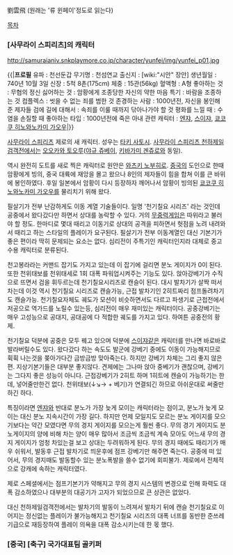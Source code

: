 劉雲飛
(원래는 '류 윈페이'정도로 읽는다)

[[목차]]

=== [사무라이 스피리츠]의 캐릭터 ===

http://samuraianiv.snkplaymore.co.jp/character/yunfei/img/yunfei_p01.jpg

{{|'''프로필'''
유파 : 천선둔갑
무기명 : 천섬연교
출신지 : [wiki:"시안" 장안]
생년월일 : 740년 10월 3일
신장 : 5척 8촌(175cm)
체중 : 15관(56kg)
혈액형 : A형
좋아하는 것 : 무협의 정신
싫어하는 것 : 암황에게 조종당한 자신의 약한 마음
특기 : 바람을 조종하는 것
컴플렉스 : 씻을 수 없는 죄를 범한 것
존경하는 사람 : 1000년전, 자신을 봉인해 준 제자들
검에 길에 대해서 : 속죄를 이룰 때까지 닦아나가야 할 것
평화를 느낄 때 : 수염을 손질할 때
좋아하는 타입 : 1000년전에 죽은 아내
관련 캐릭터 : [[엔쟈]], [[스이쟈]], [[쿄코쿠 히노와노카미 가오우]]|}}

[[사무라이 스피리츠]] 제로의 새 캐릭터. 성우는 [[타키 사토시]]. [[사무라이 스피리츠 천하제일검객전]]에서는 [[오오카와 토오루]]([[야규 쥬베이]], [[키바가미 겐쥬로]]와 동일).

역시 완전히 도트를 새로 찍은 캐릭터로 원안은 [[와츠키 노부히로]]. [[중국]]의 도인으로 한때 암황에게 빙의, 중국 대륙에 재앙을 몰고 왔으나 8인의 제자들이 힘을 합쳐 이를 큰 바위에 봉인하였다. 후일 일본에서 암황이 다시 등장하자 깨어나서 암황이 빙의된 [[쿄코쿠 히노와노카미 가오우]]를 물리치기 위해 왔다.

필살기가 전부 난감하게도 이동 계열 기술들이다. 일명 '천기칠요 시리즈' 라는 것인데 공중에서 왔다갔다만 하면서 상대를 농락할 수 있다. 거의 [[무중력게임]]은 따위라고 불러야 할 정도. 한마디로 몇대 때리고 이동기로 상대의 공격을 피하면서 헛점을 노려 내려와서 때리고 하는 스타일의 플레이가 요구된다. 필살기가 전부 이동계열인 대신 기본기가 좋은 편이라 딱히 문제되는 요소는 없다. 심리전이 주특기인 캐릭터인지라 대체로 중고수용 캐릭터로 분류된다. 

천고봉라라는 커맨드 잡기도 가지고 있는데 이 잡기에 걸리면 분노 게이지가 0이 된다. 또한 천위태보를 천위태세로 1회 대폭 파워업시켜주는 기능도 있다. 앉아강베기가 수직으로 뜨면서 검을 휘두르는데 천기칠요시리즈로 캔슬이 된다. 대시 발차기가 살짝 떠서 차는데 이것 역시 천기칠요 시리즈로 캔슬가능, 근접 발차기인 2히트짜리 점프돌려차기도 캔슬가능. 천기칠요자체도 궤도가 모션이 비슷하면서도 다르고 파생기로 근접전에서 저공으로 역가드를 노릴수 있는등, 심리전이 매우 재미있는 캐릭터이다. 공중강베기는 매우 고성능으로 공대지, 공대공에 다 적합한 궤도를 가지고 있다. 하여튼 공중전의 황제.

천기칠요 덕분에 공중은 모두 꿰고 있으며 덕분에 [[스이쟈]]같은 캐릭터를 만나면 바로바로 발라버릴수도 있다. 왔다갔다 하는 속도도 발군에 강베기 중에도 이동이 가능해지므로 휙휙 나는것을 쫒아가다간 금방금방 맞아죽는다. 하지만 강베기 차체는 그리 좋지 않은편. 지상기본기들은 대부분 좋지않다. 견제에는 그나마 앉아 중베기가 괜찮으며, 강베기는 그다지 좋은 성능이 아니다. 근접강베기가 2히트 하며 1히트에 캔슬이 가능하기는 한데, 넣어줄만한건 없다. 천위태보(↓↘→ + 베기)가 연결되긴 하므로 아쉬운대로 써줄만하긴 하다.

특징이라면 [[엔쟈]]와 반대로 분노가 가장 늦게 모이는 캐릭터라는 점이고, 분노가 늦게 모이는 대신 분노 지속시간이 가장 길다. 하지만 언제 모일지도 모르는 분노 게이지를 모으기보다는 약간 모였다면 무의 경지 게이지를 모으는게 훨씬 좋다. 무의 경기 게이지도 분노게이지의 양에 비해 차는 양이 매우 많아서 조금씩 조금씩 계속 모아도 어느새 무의 경지 게이지가 엄청 차있는걸 보고 상대는 두려워하게 된다. 무의 경지 때에도 때리기가 매우 쉬워서, 발동후 근접 발차기로 띄운후에 점프 강베기만 해주면 죽는다. 공중에 떠 있어서, 무의 경지때도 발동할수 있는 분노폭발을 쓸수 없기에 회피불가. 제로에서 전체적으로 강캐에 속하는 캐릭터였다.

제로 스페셜에서는 점프기본기가 약해지고 무의 경지 시스템의 변경으로 인해 화력도 대폭 감소하였으나 대부분의 대공기가 고자가 되었으므로 큰 상관은 없었다.

대신 천하제일검객전에서는 발차기의 발동이 느려져서 발차기 뒤에 캔슬 천기칠요로 이어지는 정신없는 플레이가 불가능해지고 천기칠요 시리즈의 대폭 너프를 동반한 준쓰레기급으로 재등장하여 플레이 의욕을 대폭 감소시키는데 한 몫 했다.


=== [중국] [축구] 국가대표팀 골키퍼 ===
